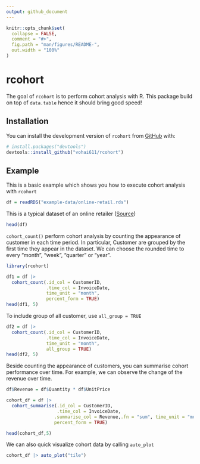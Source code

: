 ```yaml
---
output: github_document
---
```


<!-- README.md is generated from README.Rmd. Please edit that file -->

```r
knitr::opts_chunk$set(
  collapse = FALSE,
  comment = "#>",
  fig.path = "man/figures/README-",
  out.width = "100%"
)
```

# rcohort

<!-- badges: start -->
<!-- badges: end -->

The goal of `rcohort` is to perform cohort analysis with R. This package build on top of `data.table` hence it should bring good speed!

## Installation

You can install the development version of `rcohort` from [GitHub](https://github.com/vohai611/rcohort) with:

``` r
# install.packages("devtools")
devtools::install_github("vohai611/rcohort")
```

## Example

This is a basic example which shows you how to execute cohort analysis with `rcohort`

```r
df = readRDS("example-data/online-retail.rds")
```

This is a typical dataset of an online retailer ([Source](https://archive.ics.uci.edu/ml/datasets/Online+Retail#))

```r
head(df)
```

`cohort_count()` perform cohort analysis by counting the appearance of customer in each time period. In particular, Customer are grouped by the first time they appear in the dataset. We can choose the rounded time to every  "month", "week", "quarter" or "year". 

```r
library(rcohort)

df1 = df |>
  cohort_count(.id_col = CustomerID,
               .time_col = InvoiceDate,
               time_unit = "month",
               percent_form = TRUE)
head(df1, 5)
```

To include group of all customer, use `all_group = TRUE`

```r
df2 = df |>
  cohort_count(.id_col = CustomerID,
               .time_col = InvoiceDate,
               time_unit = "month",
               all_group = TRUE)
head(df2, 5)
```

Beside counting the appearance of customers, you can summarise cohort performance over time. For example, we can observe the change of the revenue over time.

```r
df$Revenue = df$Quantity * df$UnitPrice

cohort_df = df |> 
  cohort_summarise(.id_col = CustomerID,
                   .time_col = InvoiceDate,
                  .summarise_col = Revenue,.fn = "sum", time_unit = "month",
                  percent_form = TRUE) 

head(cohort_df,5)
```

We can also quick visualize cohort data by calling `auto_plot`

```r
cohort_df |> auto_plot("tile")
```

